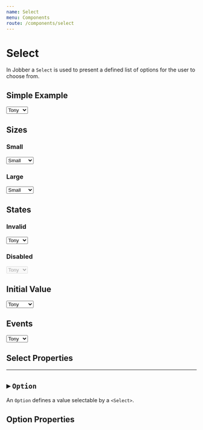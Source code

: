 ```yaml
---
name: Select
menu: Components
route: /components/select
---
```



# Select

<ComponentStatus stage="ready" responsive="yes" accessible="yes" />

In Jobber a `Select` is used to present a defined list of options for the user
to choose from.

## Simple Example

<Playground>
  <Select>
    <Option value="sad">Tony</Option>
    <Option value="old">Steve</Option>
  </Select>
</Playground>

## Sizes

### Small

<Playground>
  <Select size="small">
    <Option value="">Small</Option>
    <Option value="sad" disabled>
      Tony
    </Option>
    <Option value="old">Steve</Option>
    <Option value="splat" label="Natasha"></Option>
  </Select>
</Playground>

### Large

<Playground>
  <Select size="large">
    <Option value="">Small</Option>
    <Option value="sad" disabled>
      Tony
    </Option>
    <Option value="old">Steve</Option>
    <Option value="splat" label="Natasha"></Option>
  </Select>
</Playground>

## States

### Invalid

<Playground>
  <Select size="large" invalid={true}>
    <Option value="sad">Tony</Option>
    <Option value="old">Steve</Option>
  </Select>
</Playground>

### Disabled

<Playground>
  <Select size="large" disabled={true}>
    <Option value="sad">Tony</Option>
    <Option value="old">Steve</Option>
  </Select>
</Playground>

## Initial Value

<Playground>
  <Select defaultValue="yoink">
    <Option value="sad">Tony</Option>
    <Option value="old">Steve</Option>
    <Option value="splat">Natasha</Option>
    <Option value="yoink">Vision</Option>
  </Select>
</Playground>

## Events

<Playground>
  <Select onChange={x => console.log(x)}>
    <Option value="sad">Tony</Option>
    <Option value="old">Steve</Option>
  </Select>
</Playground>

## Select Properties

<Props of={Select} />

---

## ▸ `Option`

An `Option` defines a value selectable by a `<Select>`.

## Option Properties

<Props of={Option} />
